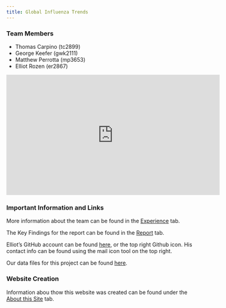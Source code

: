 ```yaml
---
title: Global Influenza Trends 
---
```


### Team Members
  * Thomas Carpino (tc2899)
  * George Keefer (gwk2111)
  * Matthew Perrotta (mp3653)
  * Elliot Rozen (er2867)
  
<iframe width="560" height="315" src="https://www.youtube.com/embed/TGu4ZE2pQ5A" frameborder="0" allow="accelerometer; autoplay; encrypted-media; gyroscope; picture-in-picture" allowfullscreen></iframe>

### Important Information and Links 

More information about the team can be found in the [Experience](Experience.html) tab. 

The Key Findings for the report can be found in the [Report](report.html) tab.

Elliot's GitHub account can be found [here](https://github.com/er2867), or the top right Github icon. His contact info can be found using the mail icon tool on the top right. 

Our data files for this project can be found [here](https://drive.google.com/drive/folders/1FcazPStI8FsAdQDWsujyn_jsFByolMC0?usp=sharing).

### Website Creation 

Information abou thow this website was created can be found under the [About this Site](about.html) tab. 